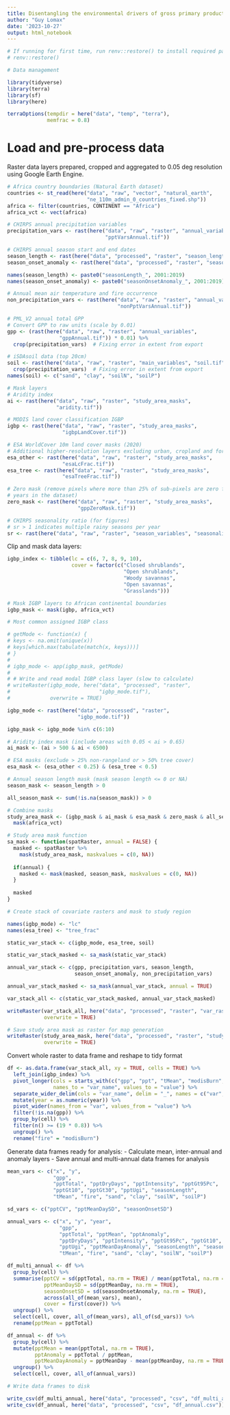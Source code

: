 ```yaml
---
title: Disentangling the environmental drivers of gross primary productivity in African rangelands - data preparation
author: "Guy Lomax"
date: '2023-10-27'
output: html_notebook
---
```



```r

# If running for first time, run renv::restore() to install required packages
# renv::restore()

# Data management

library(tidyverse)
library(terra)
library(sf)
library(here)

terraOptions(tempdir = here("data", "temp", "terra"),
             memfrac = 0.8)

```


# Load and pre-process data

Raster data layers prepared, cropped and aggregated to 0.05 deg resolution
using Google Earth Engine.


```r

# Africa country boundaries (Natural Earth dataset)
countries <- st_read(here("data", "raw", "vector", "natural_earth",
                          "ne_110m_admin_0_countries_fixed.shp"))
africa <- filter(countries, CONTINENT == "Africa")
africa_vct <- vect(africa)

# CHIRPS annual precipitation variables
precipitation_vars <- rast(here("data", "raw", "raster", "annual_variables",
                                "pptVarsAnnual.tif"))

# CHIRPS annual season start and end dates 
season_length <- rast(here("data", "processed", "raster", "season_length_annual.tif"))
season_onset_anomaly <- rast(here("data", "processed", "raster", "season_onset_anomaly.tif"))

names(season_length) <- paste0("seasonLength_", 2001:2019)
names(season_onset_anomaly) <- paste0("seasonOnsetAnomaly_", 2001:2019)

# Annual mean air temperature and fire occurrence
non_precipitation_vars <- rast(here("data", "raw", "raster", "annual_variables",
                                    "nonPptVarsAnnual.tif"))

# PML_V2 annual total GPP  
# Convert GPP to raw units (scale by 0.01)
gpp <- (rast(here("data", "raw", "raster", "annual_variables",
                 "gppAnnual.tif")) * 0.01) %>%
  crop(precipitation_vars)  # Fixing error in extent from export

# iSDAsoil data (top 20cm)
soil <- rast(here("data", "raw", "raster", "main_variables", "soil.tif")) %>%
  crop(precipitation_vars)  # Fixing error in extent from export
names(soil) <- c("sand", "clay", "soilN", "soilP")

# Mask layers
# Aridity index
ai <- rast(here("data", "raw", "raster", "study_area_masks",
                "aridity.tif"))

# MODIS land cover classification IGBP
igbp <- rast(here("data", "raw", "raster", "study_area_masks",
                  "igbpLandCover.tif"))

# ESA WorldCover 10m land cover masks (2020)
# Additional higher-resolution layers excluding urban, cropland and forested land
esa_other <- rast(here("data", "raw", "raster", "study_area_masks",
                  "esaLcFrac.tif"))
esa_tree <- rast(here("data", "raw", "raster", "study_area_masks",
                  "esaTreeFrac.tif"))

# Zero mask (remove pixels where more than 25% of sub-pixels are zero for all
# years in the dataset)
zero_mask <- rast(here("data", "raw", "raster", "study_area_masks",
                       "gppZeroMask.tif"))

# CHIRPS seasonality ratio (for figures)
# sr > 1 indicates multiple rainy seasons per year
sr <- rast(here("data", "raw", "raster", "season_variables", "seasonalityRatio.tif"))

```


Clip and mask data layers:

```r

igbp_index <- tibble(lc = c(6, 7, 8, 9, 10),
                     cover = factor(c("Closed shrublands",
                                      "Open shrublands",
                                      "Woody savannas",
                                      "Open savannas",
                                      "Grasslands")))

# Mask IGBP layers to African continental boundaries
igbp_mask <- mask(igbp, africa_vct)

# Most common assigned IGBP class

# getMode <- function(x) {
# keys <- na.omit(unique(x))
# keys[which.max(tabulate(match(x, keys)))]
# }
# 
# igbp_mode <- app(igbp_mask, getMode)
# 
# # Write and read modal IGBP class layer (slow to calculate)
# writeRaster(igbp_mode, here("data", "processed", "raster",
#                             "igbp_mode.tif"),
#             overwrite = TRUE)

igbp_mode <- rast(here("data", "processed", "raster",
                       "igbp_mode.tif"))

igbp_mask <- igbp_mode %in% c(6:10)

# Aridity index mask (include areas with 0.05 < ai > 0.65)
ai_mask <- (ai > 500 & ai < 6500)

# ESA masks (exclude > 25% non-rangeland or > 50% tree cover)
esa_mask <- (esa_other < 0.25) & (esa_tree < 0.5)

# Annual season length mask (mask season length <= 0 or NA)
season_mask <- season_length > 0

all_season_mask <- sum(!is.na(season_mask)) > 0

# Combine masks
study_area_mask <- (igbp_mask & ai_mask & esa_mask & zero_mask & all_season_mask) %>%
  mask(africa_vct)

# Study area mask function
sa_mask <- function(spatRaster, annual = FALSE) {
  masked <- spatRaster %>%
    mask(study_area_mask, maskvalues = c(0, NA))
  
  if(annual) {
    masked <- mask(masked, season_mask, maskvalues = c(0, NA))
  }
  
  masked
}

# Create stack of covariate rasters and mask to study region

names(igbp_mode) <- "lc"
names(esa_tree) <- "tree_frac"

static_var_stack <- c(igbp_mode, esa_tree, soil)

static_var_stack_masked <- sa_mask(static_var_stack)

annual_var_stack <- c(gpp, precipitation_vars, season_length,
                      season_onset_anomaly, non_precipitation_vars)

annual_var_stack_masked <- sa_mask(annual_var_stack, annual = TRUE)

var_stack_all <- c(static_var_stack_masked, annual_var_stack_masked)

writeRaster(var_stack_all, here("data", "processed", "raster", "var_raster_stack.tif"),
            overwrite = TRUE)

# Save study area mask as raster for map generation
writeRaster(study_area_mask, here("data", "processed", "raster", "study_area_mask.tif"),
            overwrite = TRUE)

```

Convert whole raster to data frame and reshape to tidy format

```r

df <- as.data.frame(var_stack_all, xy = TRUE, cells = TRUE) %>%
  left_join(igbp_index) %>%
  pivot_longer(cols = starts_with(c("gpp", "ppt", "tMean", "modisBurn", "season")),
               names_to = "var_name", values_to = "value") %>%
  separate_wider_delim(cols = "var_name", delim = "_", names = c("var", "year")) %>%
  mutate(year = as.numeric(year)) %>%
  pivot_wider(names_from = "var", values_from = "value") %>%
  filter(!is.na(gpp)) %>%
  group_by(cell) %>%
  filter(n() >= (19 * 0.8)) %>%
  ungroup() %>%
  rename("fire" = "modisBurn")


```

Generate data frames ready for analysis:
- Calculate mean, inter-annual and anomaly layers
- Save annual and multi-annual data frames for analysis

``` r

mean_vars <- c("x", "y",
               "gpp",
               "pptTotal", "pptDryDays", "pptIntensity", "pptGt95Pc", 
               "pptGt10", "pptGt30", "pptUgi", "seasonLength",
               "tMean", "fire", "sand", "clay", "soilN", "soilP")

sd_vars <- c("pptCV", "pptMeanDaySD", "seasonOnsetSD")

annual_vars <- c("x", "y", "year",
                 "gpp",
                 "pptTotal", "pptMean", "pptAnomaly",
                 "pptDryDays", "pptIntensity", "pptGt95Pc", "pptGt10", "pptGt30",
                 "pptUgi", "pptMeanDayAnomaly", "seasonLength", "seasonOnsetAnomaly",
                 "tMean", "fire", "sand", "clay", "soilN", "soilP")

df_multi_annual <- df %>%
  group_by(cell) %>%
  summarise(pptCV = sd(pptTotal, na.rm = TRUE) / mean(pptTotal, na.rm = TRUE),
            pptMeanDaySD = sd(pptMeanDay, na.rm = TRUE),
            seasonOnsetSD = sd(seasonOnsetAnomaly, na.rm = TRUE),
            across(all_of(mean_vars), mean),
            cover = first(cover)) %>%
  ungroup() %>%
  select(cell, cover, all_of(mean_vars), all_of(sd_vars)) %>%
  rename(pptMean = pptTotal)

df_annual <- df %>%
  group_by(cell) %>%
  mutate(pptMean = mean(pptTotal, na.rm = TRUE),
         pptAnomaly = pptTotal / pptMean,
         pptMeanDayAnomaly = pptMeanDay - mean(pptMeanDay, na.rm = TRUE)) %>%
  ungroup() %>%
  select(cell, cover, all_of(annual_vars))

# Write data frames to disk

write_csv(df_multi_annual, here("data", "processed", "csv", "df_multi_annual.csv"))
write_csv(df_annual, here("data", "processed", "csv", "df_annual.csv"))

```
